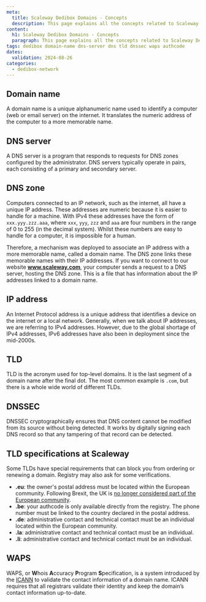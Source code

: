 ```yaml
---
meta:
  title: Scaleway Dedibox Domains - Concepts
  description: This page explains all the concepts related to Scaleway Dedibox Domains
content:
  h1: Scaleway Dedibox Domains - Concepts
  paragraph: This page explains all the concepts related to Scaleway Dedibox Domains
tags: dedibox domain-name dns-server dns tld dnssec waps authcode
dates:
  validation: 2024-08-26
categories:
  - dedibox-network
---
```


## Domain name

A domain name is a unique alphanumeric name used to identify a computer (web or email server) on the internet. It translates the numeric address of the computer to a more memorable name.

## DNS server

A DNS server is a program that responds to requests for DNS zones configured by the administrator. DNS servers typically operate in pairs, each consisting of a primary and secondary server.

## DNS zone

Computers connected to an IP network, such as the internet, all have a unique IP address.
These addresses are numeric because it is easier to handle for a machine. With IPv4 these addresses have the form of `xxx.yyy.zzz.aaa`, where `xxx`, `yyy`, `zzz` and `aaa` are four numbers in the range of 0 to 255 (in the decimal system). Whilst these numbers are easy to handle for a computer, it is impossible for a human.

Therefore, a mechanism was deployed to associate an IP address with a more memorable name, called a domain name.
The DNS zone links these memorable names with their IP addresses.
If you want to connect to our website **www.scaleway.com**, your computer sends a request to a DNS server, hosting the DNS zone.
This is a file that has information about the IP addresses linked to a domain name.

## IP address

An Internet Protocol address is a unique address that identifies a device on the internet or a local network. Generally, when we talk about IP addresses, we are referring to IPv4 addresses. However, due to the global shortage of IPv4 addresses, IPv6 addresses have also been in deployment since the mid-2000s.

## TLD

TLD is the acronym used for top-level domains. It is the last segment of a domain name after the final dot. The most common example is `.com`, but there is a whole wide world of different TLDs.

## DNSSEC

DNSSEC cryptographically ensures that DNS content cannot be modified from its source without being detected. It works by digitally signing each DNS record so that any tampering of that record can be detected.

## TLD specifications at Scaleway

Some TLDs have special requirements that can block you from ordering or renewing a domain. Registry may also ask for some verifications.

- **.eu**: the owner's postal address must be located within the European community. Following Brexit, the UK is [no longer considered part of the European community](https://eurid.eu/en/register-a-eu-domain/brexit-notice/).
- **.be**: your authcode is only available directly from the registry. The phone number must be linked to the country declared in the postal address.
- **.de**: administrative contact and technical contact must be an individual located within the European community.
- **.la**: administrative contact and technical contact must be an individual.
- **.li**: administrative contact and technical contact must be an individual.

## WAPS

WAPS, or **W**hois **A**ccuracy **P**rogram **S**pecification, is a system introduced by the [ICANN](https://www.icann.org/) to validate the contact information of a domain name. ICANN requires that all registrars validate their identity and keep the domain’s contact information up-to-date.